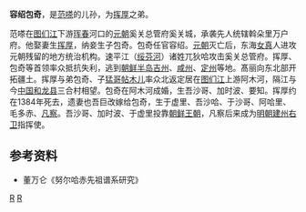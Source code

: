 '''容绍包奇'''，是[[范嗏|范嗏]]的儿孙，为[[挥厚|挥厚]]之弟。

范嗏在[[图们江|图们江]]下游[[珲春|珲春]]河口的[[元朝|元朝]]奚关总管府奚关城，承袭先人统辖斡朵里万户府。他娶妻生[[挥厚|挥厚]]，纳妾生子包奇。包奇任官容绍。[[元朝|元朝]]灭亡后，东海[[女真|女真]]人进攻元朝残留的地方统治机构。速平江（[[绥芬河|绥芬河]]）诸姓兀狄哈攻击奚关总管府。挥厚、包奇等首领率众抵抗失利，逃到[[朝鲜半岛|朝鲜半岛]][[吉州|吉州]]、[[咸州|咸州]]、[[定州|定州]]等地。髙丽向东北部开拓疆土。挥厚与弟包奇、子[[猛哥帖木儿|猛哥帖木儿]]率众北返定居在[[图们江|图们江]]上游阿木河，隔江与今[[中国|中国]][[和龙县|和龙县]]三合村相望。包奇在阿木河成婚，生吾沙哥、加时波、要知。挥厚约在1384年死去，遗妻也吾巨改嫁给包奇，生于虚里、吾沙哈、于沙哥、阿哈里、毛多赤、[[凡察|凡察]]。吾沙哥、加时波、于虚里投靠[[朝鲜王朝|朝鲜王朝]]，凡察后来成为[[明朝|明朝]][[建州右卫|建州右卫]]指挥使。

==参考资料==
*董万仑《努尔哈赤先祖谱系研究》

[[Category:爱新觉罗氏|R]]
[[Category:明朝女真人|R]]